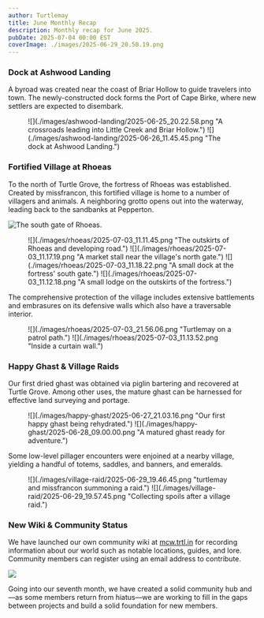 ```yaml
---
author: Turtlemay
title: June Monthly Recap
description: Monthly recap for June 2025.
pubDate: 2025-07-04 00:00 EST
coverImage: ./images/2025-06-29_20.50.19.png
---
```


### Dock at Ashwood Landing
A byroad was created near the coast of Briar Hollow to guide travelers into town.
The newly-constructed dock forms the Port of Cape Birke, where new settlers are expected to disembark.

<figure>
<div class="blog-image-group">
![](./images/ashwood-landing/2025-06-25_20.22.58.png "A crossroads leading into Little Creek and Briar Hollow.")
![](./images/ashwood-landing/2025-06-26_11.45.45.png "The dock at Ashwood Landing.")
</div>
</figure>

### Fortified Village at Rhoeas
To the north of Turtle Grove, the fortress of Rhoeas was established.
Created by missfrancon, this fortified village is home to a number of villagers and animals.
A neighboring grotto opens out into the waterway, leading back to the sandbanks at Pepperton.

![](./images/rhoeas/2025-07-03_11.12.31.png "The south gate of Rhoeas.")

<figure>
<div class="blog-image-group">
![](./images/rhoeas/2025-07-03_11.11.45.png "The outskirts of Rhoeas and developing road.")
![](./images/rhoeas/2025-07-03_11.17.19.png "A market stall near the village's north gate.")
![](./images/rhoeas/2025-07-03_11.18.22.png "A small dock at the fortress' south gate.")
![](./images/rhoeas/2025-07-03_11.12.18.png "A small lodge on the outskirts of the fortress.")
</div>
</figure>

The comprehensive protection of the village includes extensive battlements and embrasures on its defensive walls
which also have a traversable interior.

<figure>
<div class="blog-image-group">
![](./images/rhoeas/2025-07-03_21.56.06.png "Turtlemay on a patrol path.")
![](./images/rhoeas/2025-07-03_11.13.52.png "Inside a curtain wall.")
</div>
</figure>

### Happy Ghast & Village Raids
Our first dried ghast was obtained via piglin bartering and recovered at Turtle Grove.
Among other uses, the mature ghast can be harnessed for effective land surveying and portage.
<figure>
<div class="blog-image-group">
![](./images/happy-ghast/2025-06-27_21.03.16.png "Our first happy ghast being rehydrated.")
![](./images/happy-ghast/2025-06-28_09.00.00.png "A matured ghast ready for adventure.")
</div>
</figure>

Some low-level pillager encounters were enjoined at a nearby village,
yielding a handful of totems, saddles, and banners, and emeralds.
<figure>
<div class="blog-image-group">
![](./images/village-raid/2025-06-29_19.46.45.png "turtlemay and missfrancon summoning a raid.")
![](./images/village-raid/2025-06-29_19.57.45.png "Collecting spoils after a village raid.")
</div>
</figure>

### New Wiki & Community Status
We have launched our own community wiki at
[mcw.trtl.in](http://mcw.trtl.in/)
for recording information about our world such as notable locations, guides, and lore.
Community members can register using an email address to contribute.

![](./images/2025-06-29_20.51.50.png)

Going into our seventh month, we have created a solid community hub
and—as some members return from hiatus—we are working to fill in the gaps between projects
and build a solid foundation for new members.